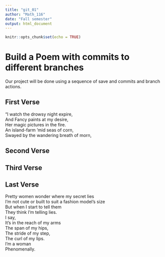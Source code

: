 ---
title: "git_01"
author: "Math_116"
date: "Fall semester"
output: html_document
---

```{r setup, include=FALSE}
knitr::opts_chunk$set(echo = TRUE)
```
# Build a Poem with commits to different branches
Our project will be done using a sequence of save and commits and branch actions.
<!-- Do not modify or change any text in "!--" bracketed areas such as this --- these are instructions to
you, if you change any of this the git program will notice it and compromise your git merging strategy !-->

## First Verse 
<!--Put the first five lines of a poem by Lewis Carrol in this section!-->
"I watch the drowsy night expire,  
And Fancy paints at my desire,  
Her magic pictures in the fire.  
An island-farm 'mid seas of corn,  
Swayed by the wandering breath of morn,

## Second Verse
<!--Put the first five lines of a poem by Robert Frost here!-->

## Third Verse
<!--Put the first two verses of The Walrus and the Carpenter here!-->

## Last Verse
<!--Put a short poem of your choice 8-20 lines,here!-->
Pretty women wonder where my secret lies  
I'm not cute or built to suit a fashion model's size  
But when I start to tell them   
They think I'm telling lies.  
I say,  
It's in the reach of my arms   
The span of my hips,  
The stride of my step,  
The curl of my lips.  
I'm a woman   
Phenomenally.   